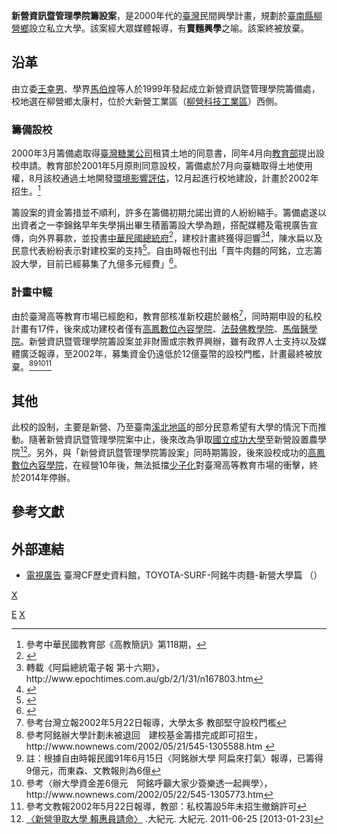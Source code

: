 {{coord|23|17|14|N|120|20|29|E|display=title}}

{{Infobox University
|Name=新營資訊暨管理學院籌設案
|EnglishName=
|SealImage=
|SealInfo=
|Motto=
|Established=
|Type=私立，[[綜合大學|綜合大學]]
|President=
|Location={{ROC}}[[臺灣省|臺灣省]][[臺南縣|臺南縣]][[柳營區|柳營鄉]]太康村{{R|環評報告}}
|Campus=市郊
|AreaTotal=26.56公頃{{R|環評報告}}
|Department=4個學群<br />12個學系<br />1個研究所{{R|環評報告}}
|Faculty=
|staff=
|Student=
|Undergraduate=
|Postgraduate=
|Telephone=
|Website=
}}
'''新營資訊暨管理學院籌設案'''，是2000年代的[[臺灣|臺灣]]民間興學計畫，規劃於[[臺南縣|臺南縣]][[柳營鄉|柳營鄉]]設立私立大學。該案經大眾媒體報導，有'''賣麵興學'''之喻。該案終被放棄。

==沿革==
由立委[[王幸男|王幸男]]、學界[[馬伯煌|馬伯煌]]等人於1999年發起成立新營資訊暨管理學院籌備處，校地選在柳營鄉太康村，位於大新營工業區（[[柳營科技工業區|柳營科技工業區]]）西側。

=== 籌備設校 ===
2000年3月籌備處取得[[臺灣糖業公司|臺灣糖業公司]]租賃土地的同意書，同年4月向[[中華民國教育部|教育部]]提出設校申請。教育部於2001年5月原則同意設校，籌備處於7月向臺糖取得土地使用權，8月該校通過土地開發[[環境影響評估|環境影響評估]]{{R|:0}}，12月起進行校地建設，計畫於2002年招生。<ref>參考中華民國教育部《高教簡訊》第118期，{{cite web |url=http://www.news.high.edu.tw/monthly118/09-important.html |title=存档副本 |accessdate=2009-07-12 |deadurl=yes |archiveurl=https://web.archive.org/web/20050129210240/http://www.news.high.edu.tw/monthly118/09-important.html |archivedate=2005-01-29 }}</ref>

籌設案的資金籌措並不順利，許多在籌備初期允諾出資的人紛紛縮手。籌備處遂以出資者之一李錦銘早年失學捐出畢生積蓄籌設大學為題，搭配媒體及電視廣告宣傳，向外界募款{{R|陳俊昇}}，並投書[[中華民國總統府|中華民國總統府]]<ref>{{cite news | author =  | coauthors =  | title = 陳總統允諾協助阿銘辦大學 | url = http://www.epochtimes.com/b5/2/1/31/n167788.htm | work = 大紀元 | publisher = 大紀元 | location =  | pages =  | date = 2002-01-31 | accessdate = 2009-11-17 | language = zh | archive-date = 2019-08-22 | archive-url = https://web.archive.org/web/20190822140229/http://www.epochtimes.com/b5/2/1/31/n167788.htm | dead-url = no }}</ref>，建校計畫終獲得迴響<ref>轉載《阿扁總統電子報 第十六期》，http://www.epochtimes.com.au/gb/2/1/31/n167803.htm{{dead link|date=2018年3月 |bot=InternetArchiveBot |fix-attempted=yes }}</ref><ref>{{cite news | author =  | title = 阿銘賣牛肉麵 也能辦大學 | url = http://www.epochtimes.com/b5/2/1/11/n163303.htm | work = 大紀元 | publisher = 大紀元 | date = 2002-01-11 | accessdate = 2009-11-17 | language = zh | archive-date = 2019-08-12 | archive-url = https://web.archive.org/web/20190812183705/http://www.epochtimes.com/b5/2/1/11/n163303.htm | dead-url = no }}</ref>，陳水扁以及民意代表紛紛表示對建校案的支持<ref>{{cite news | author = 李季光 | title = 阿銘辦大學 總統願助他圓夢 | url = http://www.libertytimes.com.tw/2002/new/feb/1/today-c9.htm | work = 自由時報 | publisher = 自由時報社 | location = 臺北 | page =  | date = 2002-02-01 | accessdate = 2009-11-17 | language = zh | archive-date = 2007-10-10 | archive-url = https://web.archive.org/web/20071010072622/http://www.libertytimes.com.tw/2002/new/feb/1/today-c9.htm | dead-url = no }}</ref>。自由時報也刊出「賣牛肉麵的阿銘，立志籌設大學，目前已經募集了九億多元經費」<ref>
{{cite news | author = 黃文鍠 | title = 阿銘辦大學 阿扁來打氣  | url =  | work = 自由時報 | publisher = 自由時報社| date = 2002-06-15 | accessdate = 2009-12-12 | language = zh }}</ref>{{R|黃琮群}}。

=== 計畫中輟 ===
由於臺灣高等教育市場已經飽和，教育部核准新校趨於嚴格<ref>參考台灣立報2002年5月22日報導，大學太多 教部堅守設校門檻</ref>，同時期申設的私校計畫有17件{{R|:1}}，後來成功建校者僅有[[高鳳數位內容學院|高鳳數位內容學院]]、[[法鼓佛教學院|法鼓佛教學院]]、[[馬偕醫學院|馬偕醫學院]]。新營資訊暨管理學院籌設案並非財團或宗教界興辦，雖有政界人士支持以及媒體廣泛報導，至2002年，募集資金仍遠低於12億臺幣的設校門檻，計畫最終被放棄。<ref>參考阿銘辦大學計劃未被退回　建校基金籌措完成即可招生，http://www.nownews.com/2002/05/21/545-1305588.htm {{Wayback|url=http://www.nownews.com/2002/05/21/545-1305588.htm |date=20110221120145 }}</ref><ref>註：根據自由時報民國91年6月15日〈阿銘辦大學 阿扁來打氣〉報導，已籌得9億元，而東森、文教報則為6億</ref><ref>參考〈辦大學資金差6億元　阿銘呼籲大家少簽樂透一起興學〉，http://www.nownews.com/2002/05/22/545-1305773.htm</ref><ref>參考文教報2002年5月22日報導，教部：私校籌設5年未招生撤銷許可</ref>

== 其他 ==
此校的設制，主要是新營、乃至臺南[[曾文溪|溪北地區]]的部分民意希望有大學的情況下而推動。隨著新營資訊暨管理學院案中止，後來改為爭取[[國立成功大學|國立成功大學]]至新營設置農學院<ref>[http://www.epochtimes.com/b5/11/6/25/n3297219.htm 〈新營爭取大學 賴惠員請命〉] {{Wayback|url=http://www.epochtimes.com/b5/11/6/25/n3297219.htm |date=20190819115140 }}.大紀元. 大紀元. 2011-06-25 [2013-01-23]</ref>。另外，與「新營資訊暨管理學院籌設案」同時期籌設，後來設校成功的[[高鳳數位內容學院|高鳳數位內容學院]]，在經營10年後，無法抵擋[[少子化|少子化]]對臺灣高等教育市場的衝擊，終於2014年停辦{{R|陳至中}}。

==參考文獻==
{{reflist|2|refs=
<ref name="環評報告">參考《新營資訊暨管理學院設校環境影響說明書》</ref>

<ref name="陳俊昇">{{cite news | author = 陳俊昇 | coauthors =  | title = 參考小學沒畢業 阿銘籌辦大學 | url = http://www.libertytimes.com.tw/2001/new/dec/14/today-c1.htm | work = 自由時報 | publisher = 自由時報企業股份有限公司 | location = 臺北 | pages =  | date = 2001-12-14 | accessdate = 2009-11-17 | language = zh | archive-date = 2007-12-12 | archive-url = https://web.archive.org/web/20071212173428/http://www.libertytimes.com.tw/2001/new/dec/14/today-c1.htm | dead-url = no }}</ref>

<ref name="陳至中">{{cite news|author=陳至中|title=高鳳學院網站 宣布學校停辦|accessdate=2015-03-15|newspaper=中央通訊社|date=2014-02-14}}</ref>

<ref name="黃琮群">{{cite news|author=黃琮群|title=人物列傳／阿銘辦大學 陳總統派專人幫忙|url=http://www.nownews.com/2002/02/01/536-1258007.htm|archiveurl=https://archive.today/20120905034803/http://www.nownews.com/2002/02/01/536-1258007.htm|archivedate=2012-09-05|date=2002-12-12|deadurl=yes}}</ref>

<ref name=":0">參考行政院環境保護署 環評結果查詢，http://ivy3.epa.gov.tw/eiadoc/eiaweb/fun07/extp.asp?hcode=09004311{{dead link|date=2018年3月 |bot=InternetArchiveBot |fix-attempted=yes }}</ref>

<ref name=":1">{{cite web|title=《我國高等教育發展規劃研究專案報告》(92.04.17)|url=http://www.edu.tw/content.aspx?site_content_sn=1341|archive-url=https://web.archive.org/web/20121112094055/http://www.edu.tw/content.aspx?site_content_sn=1341|archive-date=2012-11-12|publisher=中華民國教育部|access-date=2009-07-12|dead-url=no}}{{quote|受理籌設中之私立大學校院（共十七所）:<br />[[法鼓人文社會學院|法鼓人文社會學院]]、新營資訊暨管理學院、鯤鯓科技學院、亞太大學、玉山管理學院、[[鳳屏大學籌設案|鳳屏大學]]、高成管理學院、[[馬偕醫學院|馬偕醫學院]]、寶成人文社會學院、東方法商管理學院、[[福智大學籌設案|福智人文社會學院]]、華慶管理學院、建成管理學院、聯亞技術學院、秀傳醫學科技學院、海星技術學院、萬里技術學院、[[高鳳技術學院|高鳳技術學院]]}}</ref>
}}

==外部連結==
*[https://web.archive.org/web/20080317171451/http://www.far2.net:8080/cf/1001-1100/1017.html 電視廣告] 臺灣CF歷史資料館，TOYOTA-SURF-阿銘牛肉麵-新營大學篇 （{{youtube|chS1w_S0NK4}}）

[[Category:臺灣高等教育史|E]]
[[Category:台南市事件|X]]
[[category:柳營區|X]]